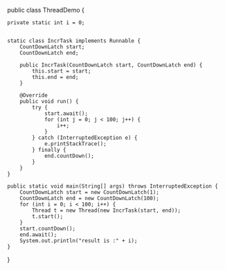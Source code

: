 
public class ThreadDemo {

    private static int i = 0;


    static class IncrTask implements Runnable {
        CountDownLatch start;
        CountDownLatch end;

        public IncrTask(CountDownLatch start, CountDownLatch end) {
            this.start = start;
            this.end = end;
        }

        @Override
        public void run() {
            try {
                start.await();
                for (int j = 0; j < 100; j++) {
                    i++;
                }
            } catch (InterruptedException e) {
                e.printStackTrace();
            } finally {
                end.countDown();
            }
        }
    }

    public static void main(String[] args) throws InterruptedException {
        CountDownLatch start = new CountDownLatch(1);
        CountDownLatch end = new CountDownLatch(100);
        for (int i = 0; i < 100; i++) {
            Thread t = new Thread(new IncrTask(start, end));
            t.start();
        }
        start.countDown();
        end.await();
        System.out.println("result is :" + i);
    }
}
